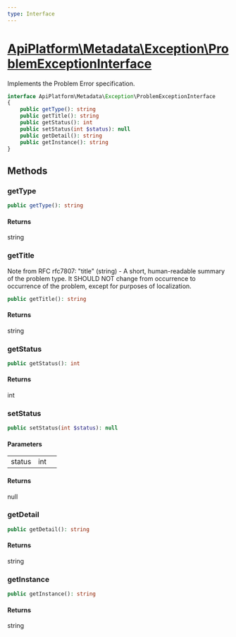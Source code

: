 ```yaml
---
type: Interface
---
```


# [ApiPlatform\Metadata\Exception\ProblemExceptionInterface](/docs/v3.2/reference/Metadata/Exception/ProblemExceptionInterface)

Implements the Problem Error specification.

```php
interface ApiPlatform\Metadata\Exception\ProblemExceptionInterface
{
    public getType(): string
    public getTitle(): string
    public getStatus(): int
    public setStatus(int $status): null
    public getDetail(): string
    public getInstance(): string
}
```
## Methods

### getType



```php
public getType(): string
```

#### Returns

string

### getTitle

Note from RFC rfc7807: "title" (string) - A short, human-readable summary of the problem type.
It SHOULD NOT change from occurrence to occurrence of the problem, except for purposes of localization.

```php
public getTitle(): string
```

#### Returns

string

### getStatus



```php
public getStatus(): int
```

#### Returns

int

### setStatus



```php
public setStatus(int $status): null
```

#### Parameters

<table><tbody>
<tr><td>status</td><td>int</td><td></td></tr>
</tbody>
</table>

#### Returns

null

### getDetail



```php
public getDetail(): string
```

#### Returns

string

### getInstance



```php
public getInstance(): string
```

#### Returns

string
